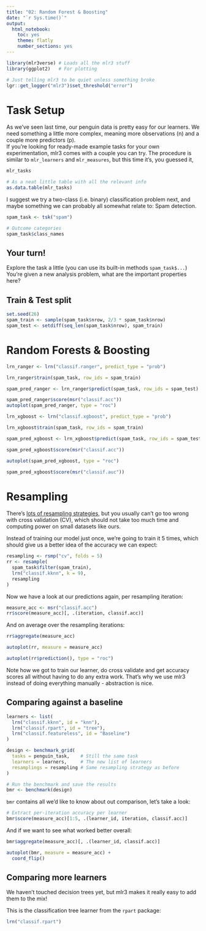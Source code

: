 ```yaml
---
title: "02: Random Forest & Boosting"
date: "`r Sys.time()`"
output: 
  html_notebook: 
    toc: yes
    theme: flatly
    number_sections: yes
---
```


```r
library(mlr3verse) # Loads all the mlr3 stuff
library(ggplot2)   # For plotting

# Just telling mlr3 to be quiet unless something broke
lgr::get_logger("mlr3")$set_threshold("error")
```

# Task Setup

As we've seen last time, our penguin data is pretty easy for our learners.
We need something a little more complex, meaning more observations (n)
and a couple more predictors (p).  
If you're looking for ready-made example tasks for your own experimentation,
mlr3 comes with a couple you can try. The procedure is similar to `mlr_learners`
and `mlr_measures`, but this time it's, you guessed it,  

```r
mlr_tasks

# As a neat little table with all the relevant info
as.data.table(mlr_tasks)
```

I suggest we try a two-class (i.e. binary) classification problem next, and
maybe something we can probably all somewhat relate to: Spam detection.

```r
spam_task <- tsk("spam")

# Outcome categories
spam_task$class_names
```

## Your turn!

Explore the task a little (you can use its built-in methods `spam_task$...`)
You're given a new analysis problem, what are the important properties here?

## Train & Test split

```r
set.seed(26)
spam_train <- sample(spam_task$nrow, 2/3 * spam_task$nrow)
spam_test <- setdiff(seq_len(spam_task$nrow), spam_train)
```


# Random Forests & Boosting

```r
lrn_ranger <- lrn("classif.ranger", predict_type = "prob")

lrn_ranger$train(spam_task, row_ids = spam_train)

spam_pred_ranger <- lrn_ranger$predict(spam_task, row_ids = spam_test)

spam_pred_ranger$score(msr("classif.acc"))
autoplot(spam_pred_ranger, type = "roc")
```

```r
lrn_xgboost <- lrn("classif.xgboost", predict_type = "prob")

lrn_xgboost$train(spam_task, row_ids = spam_train)

spam_pred_xgboost <- lrn_xgboost$predict(spam_task, row_ids = spam_test)

spam_pred_xgboost$score(msr("classif.acc"))
```


```r
autoplot(spam_pred_xgboost, type = "roc")

spam_pred_xgboost$score(msr("classif.auc"))
```

# Resampling

There's [lots of resampling strategies](https://mlr3book.mlr-org.com/resampling.html), but you usually can't go too wrong with cross validation (CV), which should not take too much time and computing power on small datasets like ours.

Instead of training our model just once, we're going to train it 5 times, which should give us a better idea of the accuracy we can expect:

```r
resampling <- rsmp("cv", folds = 5)
rr <- resample(
  spam_task$filter(spam_train), 
  lrn("classif.kknn", k = 9),
  resampling
)
```

Now we have a look at our predictions again, per resampling iteration:

```r
measure_acc <- msr("classif.acc")
rr$score(measure_acc)[, .(iteration, classif.acc)]
```

And on average over the resampling iterations:

```r
rr$aggregate(measure_acc)

autoplot(rr, measure = measure_acc)

autoplot(rr$prediction(), type = "roc")
```


Note how we got to train our learner, do cross validate and get accuracy scores
all without having to do any extra work.
That's why we use mlr3 instead of doing everything manually - abstraction is nice.

## Comparing against a baseline

```r
learners <- list(
  lrn("classif.kknn", id = "knn"),
  lrn("classif.rpart", id = "tree"),
  lrn("classif.featureless", id = "Baseline")
) 

design <- benchmark_grid(
  tasks = penguin_task,    # Still the same task
  learners = learners,     # The new list of learners
  resamplings = resampling # Same resampling strategy as before
) 

# Run the benchmark and save the results
bmr <- benchmark(design)
```

`bmr` contains all we'd like to know about out comparison, let's take a look:

```r
# Extract per-iteration accuracy per learner
bmr$score(measure_acc)[1:5, .(learner_id, iteration, classif.acc)]
```

And if we want to see what worked better overall:

```r
bmr$aggregate(measure_acc)[, .(learner_id, classif.acc)]

autoplot(bmr, measure = measure_acc) +
  coord_flip()
```

## Comparing more learners

We haven't touched decision trees yet, but mlr3 makes it really easy to add them to the mix!

This is the classification tree learner from the `rpart` package:

```r
lrn("classif.rpart")
```
